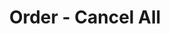 ---
title: 'Order - Cancel All'
openapi: '/en/api-reference/openapi-en.json POST /orders/cancelAllOrders'
---
